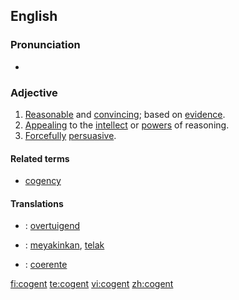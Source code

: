 ==English==

===Pronunciation===
* {{a|UK}} {{IPA|/ˈkəʊ.dʒn̩t/}} {{SAMPA|1=/"k@U.dZn=t/}}

===Adjective===
{{en-adj}}

# [[reasonable|Reasonable]] and [[convincing]]; based on [[evidence]].
# [[Appealing]] to the [[intellect]] or [[power]]s of reasoning.
# [[forcefully|Forcefully]] [[persuasive]].

====Related terms====
* [[cogency]]

====Translations====
{{trans-top|Reasonable and convincing; based on evidence}}
{{trans-mid}}
{{trans-bottom}}

{{trans-top|Appealing to the intellect or powers of reasoning}}
{{trans-mid}}
{{trans-bottom}}

{{trans-top|Forcefully persuasive}}
{{trans-mid}}
{{trans-bottom}}
{{checktrans-top}}

* {{ttbc|Dutch}}: [[overtuigend]]
* {{ttbc|Indonesian}}: [[yakin|meyakinkan]], [[telak]]
{{trans-mid}}
* {{ttbc|Portuguese}}: [[coerente]]
{{trans-bottom}}

[[fi:cogent]]
[[te:cogent]]
[[vi:cogent]]
[[zh:cogent]]